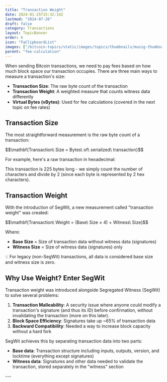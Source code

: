 ```yaml
---
title: "Transaction Weight"
date: 2024-01-25T15:32:14Z
lastmod: "2024-07-26"
draft: false
category: Transactions
layout: TopicBanner
order: 6
icon: "FaClipboardList"
images: ["/bitcoin-topics/static/images/topics/thumbnails/musig-thumbnail.webp"]
parent: "fee-calculation"
---
```


When sending Bitcoin transactions, we need to pay fees based on how much block space our transaction occupies. There are three main ways to measure a transaction's size:

-   **Transaction Size**: The raw byte count of the transaction
-   **Transaction Weight**: A weighted measure that counts witness data differently
-   **Virtual Bytes (vBytes)**: Used for fee calculations (covered in the next topic on fee rates)

## Transaction Size

The most straightforward measurement is the raw byte count of a transaction:

<div className="text-center my-4 text-orange-500">
    $$\mathbf{Transaction\ Size = Bytes\ of\ serialized\ transaction}$$
</div>

For example, here's a raw transaction in hexadecimal:

<div className="dark:hidden">
    <SvgDisplay
        src="/bitcoin-topics/static/images/topics/transactions/fees/fees_8.svg"
        height="auto"
    />
</div>
<div className="hidden dark:block">
    <SvgDisplay
        src="/bitcoin-topics/static/images/topics/transactions/fees/fees_8.svg"
        height="auto"
    />
</div>
This transaction is 225 bytes long - we simply count the number of characters
and divide by 2 (since each byte is represented by 2 hex characters).

## Transaction Weight

With the introduction of SegWit, a new measurement called "transaction weight" was created:

<div className="text-center my-4 text-orange-500">
    $$\mathbf{Transaction\ Weight = (Base\ Size × 4) + Witness\ Size}$$
</div>

Where:

-   **Base Size** = Size of transaction data without witness data (signatures)
-   **Witness Size** = Size of witness data (signatures) only

<div className="dark:hidden">
    <SvgDisplay
        src="/bitcoin-topics/static/images/topics/transactions/fees/fees_7.svg"
        height="auto"
    />
</div>
<div className="hidden dark:block">
    <SvgDisplay
        src="/bitcoin-topics/static/images/topics/transactions/fees/fees_7.svg"
        height="auto"
    />
</div>
<ExpandableAlert title="NOTE" type="info">
    💡 For legacy (non-SegWit) transactions, all data is considered base size
    and witness size is zero.
</ExpandableAlert>

## Why Use Weight? Enter SegWit

Transaction weight was introduced alongside Segregated Witness (SegWit) to solve several problems:

1. **Transaction Malleability**: A security issue where anyone could modify a transaction's signature (and thus its ID) before confirmation, without invalidating the transaction (more on this later).
2. **Block Space Efficiency**: Signatures take up ~65% of transaction data
3. **Backward Compatibility**: Needed a way to increase block capacity without a hard fork

SegWit achieves this by separating transaction data into two parts:

-   **Base data**: Transaction structure including inputs, outputs, version, and locktime (everything except signatures)
-   **Witness data**: Signatures and other data needed to validate the transaction, stored separately in the "witness" section

<div className="dark:hidden">
    <SvgDisplay
        src="/bitcoin-topics/static/images/topics/transactions/fees/fees_5.svg"
        height="auto"
    />
</div>
<div className="hidden dark:block">
    <SvgDisplay
        src="/bitcoin-topics/static/images/topics/transactions/fees/fees_5.svg"
        height="auto"
    />
</div>
---

